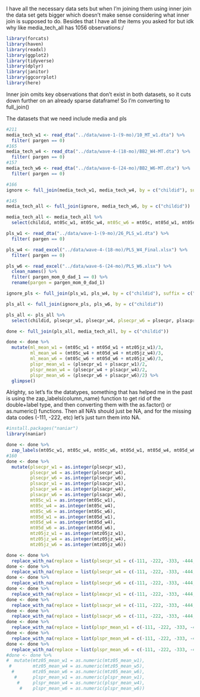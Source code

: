 


I have all the necessary data sets but when I'm joining them using inner join the 
data set gets bigger which doesn't make sense considering what inner join is 
supposed to do. Besides that I have all the items you asked for but idk why like media_tech_all has 1056 observations:/

```r
library(forcats)
library(haven)
library(readxl)
library(ggplot2)
library(tidyverse)
library(dplyr)
library(janitor)
library(ggcorrplot)
library(here)
```
Inner join omits key observations that don't exist in both datasets, so it cuts down further on an already sparse dataframe! So I'm converting to full_join()

The datasets that we need include media and pls
```r
#211
media_tech_w1 <- read_dta("../data/wave-1-(9-mo)/10_MT_w1.dta") %>% 
  filter( pargen == 0)
#165
media_tech_w4 <- read_dta("../data/wave-4-(18-mo)/BB2_W4-MT.dta") %>% 
  filter( pargen == 0)
#157
media_tech_w6 <- read_dta("../data/wave-6-(24-mo)/BB2_W6-MT.dta") %>% 
  filter( pargen == 0)
```

```r
#166
ignore <- full_join(media_tech_w1, media_tech_w4, by = c("childid"), suffix = c("_w1", "_w4"))

#145
media_tech_all <- full_join(ignore, media_tech_w6, by = c("childid"))
```

```r
media_tech_all <- media_tech_all %>% 
  select(childid, mt05c_w1, mt05c_w4, mt05c_w6 = mt05c, mt05d_w1, mt05d_w4, mt05d_w6= mt05d,  mtz05jz_w1, mtz05jz_w4, mtz05jz_w6 = mtz05jz)
```

```r
pls_w1 <- read_dta("../data/wave-1-(9-mo)/26_PLS_w1.dta") %>% 
  filter( pargen == 0)

pls_w4 <- read_excel("../data/wave-4-(18-mo)/PLS_W4_Final.xlsx") %>% 
  filter( pargen == 0)

pls_w6 <- read_excel("../data/wave-6-(24-mo)/PLS_W6.xlsx") %>%
  clean_names() %>% 
  filter( pargen_mom_0_dad_1 == 0) %>% 
  rename(pargen = pargen_mom_0_dad_1)
```

```r
ignore_pls <- full_join(pls_w1, pls_w4, by = c("childid"), suffix = c("_w1", "_w4"))

pls_all <- full_join(ignore_pls, pls_w6, by = c("childid"))

```

```r
pls_all <- pls_all %>% 
  select(childid, plsecpr_w1, plsecpr_w4, plsecpr_w6 = plsecpr, plsacpr_w1, plsacpr_w4, plsacpr_w6 = plsacpr) 
```

```r
done <- full_join(pls_all, media_tech_all, by = c("childid")) 

done <- done %>% 
  mutate(ml_mean_w1 = (mt05c_w1 + mt05d_w1 + mtz05jz_w1)/3,
         ml_mean_w4 = (mt05c_w4 + mt05d_w4 + mtz05jz_w4)/3,
         ml_mean_w6 = (mt05c_w6 + mt05d_w6 + mtz05jz_w6)/3,
         plspr_mean_w1 = (plsecpr_w1 + plsacpr_w1)/2,
         plspr_mean_w4 = (plsecpr_w4 + plsacpr_w4)/2,
         plspr_mean_w6 = (plsecpr_w6 + plsacpr_w6)/2) %>% 
  glimpse()
```
Alrighty, so let's fix the datatypes, something that has helped me in the past is using the zap_labels(column_name) function to get rid of the double+label type, and then converting them with the as.factor() or as.numeric() functions. Then all NA's should just be NA, and for the missing data codes (-111, -222, etc) let's just turn them into NA.

```r
#install.packages("naniar")
library(naniar)

done <- done %>% 
  zap_labels(mt05c_w1, mt05c_w4, mt05c_w6, mt05d_w1, mt05d_w4, mt05d_w6, mtz05jz_w1, mtz05jz_w4, mtz05jz_w6)
#160  
done <- done %>% 
  mutate(plsecpr_w1 = as.integer(plsecpr_w1),
         plsecpr_w4 = as.integer(plsecpr_w4),
         plsecpr_w6 = as.integer(plsecpr_w6),
         plsacpr_w1 = as.integer(plsacpr_w1),
         plsacpr_w4 = as.integer(plsacpr_w4),
         plsacpr_w6 = as.integer(plsacpr_w6),
         mt05c_w1 = as.integer(mt05c_w1),
         mt05c_w4 = as.integer(mt05c_w4),
         mt05c_w6 = as.integer(mt05c_w6),
         mt05d_w1 = as.integer(mt05d_w1),
         mt05d_w4 = as.integer(mt05d_w4),
         mt05d_w6 = as.integer(mt05d_w6),
         mtz05jz_w1 = as.integer(mtz05jz_w1),
         mtz05jz_w4 = as.integer(mtz05jz_w4),
         mtz05jz_w6 = as.integer(mtz05jz_w6))

done <- done %>% 
  replace_with_na(replace = list(plsecpr_w1 = c(-111, -222, -333, -444, -555, -666, -777, -888, -999)))
done <- done %>% 
  replace_with_na(replace = list(plsecpr_w4 = c(-111, -222, -333, -444, -555, -666, -777, -888, -999)))
done <- done %>% 
  replace_with_na(replace = list(plsecpr_w6 = c(-111, -222, -333, -444, -555, -666, -777, -888, -999)))
done <- done %>% 
  replace_with_na(replace = list(pleacpr_w1 = c(-111, -222, -333, -444, -555, -666, -777, -888, -999)))
done <- done %>% 
  replace_with_na(replace = list(plsacpr_w4 = c(-111, -222, -333, -444, -555, -666, -777, -888, -999)))
done <- done %>% 
  replace_with_na(replace = list(plsacpr_w6 = c(-111, -222, -333, -444, -555, -666, -777, -888, -999)))
done <- done %>% 
  replace_with_na(replace = list(plspr_mean_w1 = c(-111, -222, -333, -444, -555, -666, -777, -888, -999)))
done <- done %>% 
  replace_with_na(replace = list(plspr_mean_w4 = c(-111, -222, -333, -444, -555, -666, -777, -888, -999)))
done <- done %>% 
  replace_with_na(replace = list(plspr_mean_w6 = c(-111, -222, -333, -444, -555, -666, -777, -888, -999)))
#done <- done %>% 
#  mutate(mtz05_mean_w1 = as.numeric(mtz05_mean_w1),
 #        mtz05_mean_w4 = as.numeric(mtz05_mean_w5),
  #       mtz05_mean_w6 = as.numeric(mtz05_mean_w6),
   #      plspr_mean_w1 = as.numeric(plspr_mean_w1),
    #     plspr_mean_w4 = as.numeric(plspr_mean_w4),
     #    plspr_mean_w6 = as.numeric(plspr_mean_w6))

```




